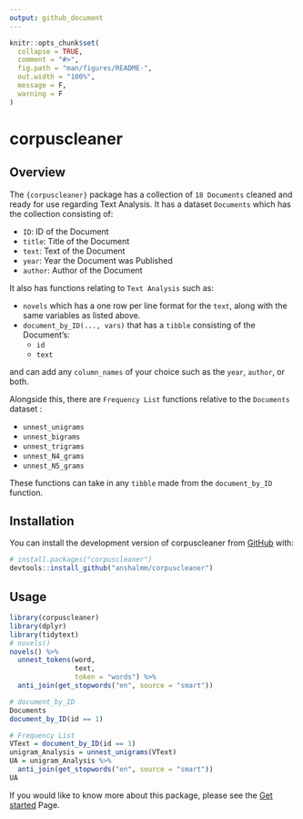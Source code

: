 ```yaml
---
output: github_document
---
```


<!-- README.md is generated from README.Rmd. Please edit that file -->

```r
knitr::opts_chunk$set(
  collapse = TRUE,
  comment = "#>",
  fig.path = "man/figures/README-",
  out.width = "100%",
  message = F,
  warning = F
)
```

# corpuscleaner

<!-- badges: start -->
<!-- badges: end -->

## Overview 
The `{corpuscleaner}` package has a collection of `18 Documents` cleaned and ready for use regarding Text Analysis. It has a dataset `Documents` which has the collection consisting of: 

* `ID`: ID of the Document
* `title`: Title of the Document
* `text`: Text of the Document 
* `year`: Year the Document was Published 
* `author`: Author of the Document


It also has functions relating to `Text Analysis` such as:

* `novels` which has a one row per line format for the `text`, along with the same variables as listed above.
* `document_by_ID(..., vars)` that has a `tibble` consisting of the Document's: 
  * `id`
  * `text` 

and can add any `column_names` of your choice such as the `year`, `author`, or both.

Alongside this, there are `Frequency List` functions relative to the `Documents` dataset : 

* `unnest_unigrams`
* `unnest_bigrams`
* `unnest_trigrams`
* `unnest_N4_grams`
* `unnest_N5_grams`

These functions can take in any `tibble` made from the `document_by_ID` function. 

## Installation

You can install the development version of corpuscleaner from [GitHub](https://github.com/) with:

``` r
# install.packages("corpuscleaner")
devtools::install_github("anshalmm/corpuscleaner")
```

## Usage

```r
library(corpuscleaner)
library(dplyr)
library(tidytext)
# novels() 
novels() %>%
  unnest_tokens(word, 
                text, 
                token = "words") %>%
  anti_join(get_stopwords("en", source = "smart"))

# document_by_ID
Documents
document_by_ID(id == 1)

# Frequency List
VText = document_by_ID(id == 1) 
unigram_Analysis = unnest_unigrams(VText)
UA = unigram_Analysis %>%
  anti_join(get_stopwords("en", source = "smart"))
UA
```

If you would like to know more about this package, please see the [Get started](https://anshalmm.github.io/corpuscleaner/articles/corpuscleaner.html) Page.  
